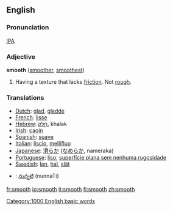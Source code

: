 ==English==
===Pronunciation===
[[International Phonetic Alphabet|IPA]] {{IPA|[smu&#720;ð]}}

===Adjective===
'''smooth''' ([[smoother]], [[smoothest]])

#Having a texture that lacks [[friction]].  Not [[rough]].

===Translations===
*[[Dutch]]: [[glad]], [[gladde]]
*[[French]]: [[lisse]]
*[[Hebrew]]: [[חָלָק]], khalak
*[[Irish]]: [[caoin]]
*[[Spanish]]: [[suave]]
*[[Italian]]: [[liscio]], [[mellifluo]]
*[[Japanese]]: <font lang="ja">[[滑らか]]</font> (<font lang="ja">[[なめらか]]</font>, nameraka)
*[[Portuguese]]: [[liso]], [[superfície plana sem nenhuma rugosidade]]
*[[Swedish]]: [[len]], [[hal]], [[slät]]
*{{te}}: [[నున్నటి]] (nunnaTi)

[[Category:1000 English basic words]]

[[fr:smooth]]
[[io:smooth]]
[[it:smooth]]
[[fi:smooth]]
[[zh:smooth]]